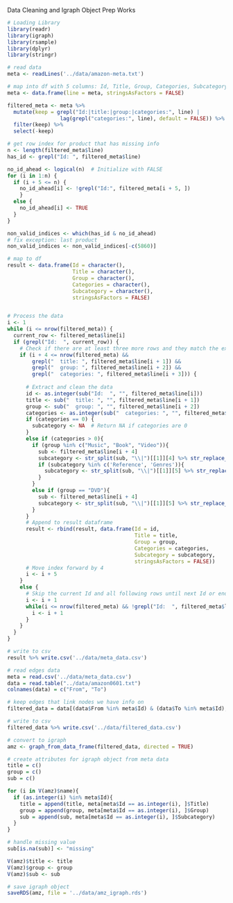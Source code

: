 Data Cleaning and Igraph Object Prep Works

```r
# Loading Library
library(readr)
library(igraph)
library(rsample)
library(dplyr)
library(stringr)
```



```r
# read data
meta <- readLines('../data/amazon-meta.txt')
```


```r
# map into df with 5 columns: Id, Title, Group, Categories, Subcategory
meta <- data.frame(line = meta, stringsAsFactors = FALSE)

filtered_meta <- meta %>%
  mutate(keep = grepl("Id:|title:|group:|categories:", line) |
                 lag(grepl("categories:", line), default = FALSE)) %>%
  filter(keep) %>%
  select(-keep)

# get row index for product that has missing info
n <- length(filtered_meta$line)
has_id <- grepl("Id: ", filtered_meta$line)

no_id_ahead <- logical(n)  # Initialize with FALSE
for (i in 1:n) {
  if (i + 5 <= n) {
    no_id_ahead[i] <- !grepl("Id:", filtered_meta[i + 5, ])
    }
  else {
    no_id_ahead[i] <- TRUE
  }
}

non_valid_indices <- which(has_id & no_id_ahead)
# fix exception: last product
non_valid_indices <- non_valid_indices[-c(5860)]

# map to df
result <- data.frame(Id = character(),
                     Title = character(),
                     Group = character(),
                     Categories = character(),
                     Subcategory = character(),
                     stringsAsFactors = FALSE)


# Process the data
i <- 1
while (i <= nrow(filtered_meta)) {
  current_row <- filtered_meta$line[i]
  if (grepl("Id:  ", current_row)) {
    # Check if there are at least three more rows and they match the expected titles
    if (i + 4 <= nrow(filtered_meta) &&
        grepl("  title: ", filtered_meta$line[i + 1]) &&
        grepl("  group: ", filtered_meta$line[i + 2]) &&
        grepl("  categories: ", filtered_meta$line[i + 3])) {
      
      # Extract and clean the data
      id <- as.integer(sub("Id:  ", "", filtered_meta$line[i]))
      title <- sub("  title: ", "", filtered_meta$line[i + 1])
      group <- sub("  group: ", "", filtered_meta$line[i + 2])
      categories <- as.integer(sub("  categories: ", "", filtered_meta$line[i + 3]))
      if (categories == 0) {
        subcategory <- NA  # Return NA if categories are 0
      }
      else if (categories > 0){
        if (group %in% c("Music", "Book", "Video")){
          sub <- filtered_meta$line[i + 4]
          subcategory <- str_split(sub, "\\|")[[1]][4] %>% str_replace_all("\\[.*?\\]", "")
          if (subcategory %in% c('Reference', 'Genres')){
            subcategory <- str_split(sub, "\\|")[[1]][5] %>% str_replace_all("\\[.*?\\]", "")
          }
        }
        else if (group == "DVD"){
          sub <- filtered_meta$line[i + 4]
          subcategory <- str_split(sub, "\\|")[[1]][5] %>% str_replace_all("\\[.*?\\]", "")
        }
      }
      # Append to result dataframe
      result <- rbind(result, data.frame(Id = id,
                                         Title = title,
                                         Group = group,
                                         Categories = categories,
                                         Subcategory = subcategory,
                                         stringsAsFactors = FALSE))
      # Move index forward by 4
      i <- i + 5
    }
    else {
      # Skip the current Id and all following rows until next Id or end of data
      i <- i + 1
      while(i <= nrow(filtered_meta) && !grepl("Id:  ", filtered_meta$line[i])) {
        i <- i + 1
      }
    }
  }
}

# write to csv
result %>% write.csv('../data/meta_data.csv')
```



```r
# read edges data
meta = read.csv('../data/meta_data.csv')
data = read.table("../data/amazon0601.txt")
colnames(data) = c("From", "To")

# keep edges that link nodes we have info on
filtered_data = data[(data$From %in% meta$Id) & (data$To %in% meta$Id), ]

# write to csv
filtered_data %>% write.csv('../data/filtered_data.csv')
```


```r
# convert to igraph
amz <- graph_from_data_frame(filtered_data, directed = TRUE)

# create attributes for igraph object from meta data
title = c()
group = c()
sub = c()

for (i in V(amz)$name){
  if (as.integer(i) %in% meta$Id){
    title = append(title, meta[meta$Id == as.integer(i), ]$Title)
    group = append(group, meta[meta$Id == as.integer(i), ]$Group)
    sub = append(sub, meta[meta$Id == as.integer(i), ]$Subcategory)
  }
}

# handle missing value
sub[is.na(sub)] <- "missing"

V(amz)$title <- title
V(amz)$group <- group
V(amz)$sub <- sub

# save igraph object
saveRDS(amz, file = '../data/amz_igraph.rds')
```

